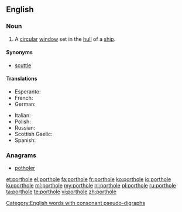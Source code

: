==English==

===Noun===
{{en-noun}}

# A [[circular]] [[window]] set in the [[hull]] of a [[ship]].

====Synonyms====
* [[scuttle]]

====Translations====
{{trans-top|circular window}}
* Esperanto: {{t|eo|luko}}
* French: {{t+|fr|hublot|m}}
* German: {{t+|de|Bullauge|n}}
{{trans-mid}}
* Italian: {{t+|it|oblò}}
* Polish: {{t+|pl|bulaj|m}}
* Russian: {{t+|ru|иллюмина́тор|m}}
* Scottish Gaelic: {{t|gd|uinneag bàta|f}}
* Spanish: {{t+|es|tronera|f}}
{{trans-bottom}}

===Anagrams===
* [[potholer#English|potholer]]

[[et:porthole]]
[[el:porthole]]
[[fa:porthole]]
[[fr:porthole]]
[[ko:porthole]]
[[io:porthole]]
[[ku:porthole]]
[[ml:porthole]]
[[my:porthole]]
[[nl:porthole]]
[[pl:porthole]]
[[ru:porthole]]
[[ta:porthole]]
[[te:porthole]]
[[vi:porthole]]
[[zh:porthole]]

[[Category:English words with consonant pseudo-digraphs]]